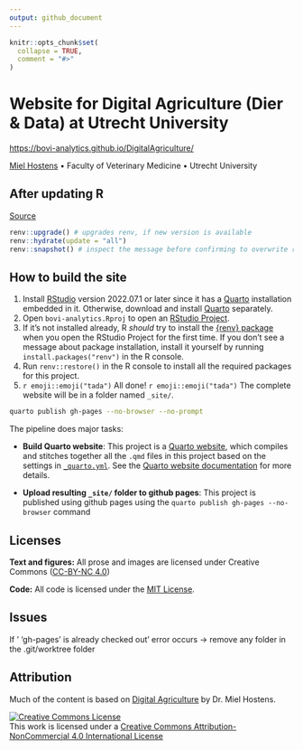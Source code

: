 ```yaml
---
output: github_document
---
```


<!-- README.md is generated from README.Rmd. Please edit that file -->

```r
knitr::opts_chunk$set(
  collapse = TRUE,
  comment = "#>"
)
```

# Website for Digital Agriculture (Dier & Data) at Utrecht University

<https://bovi-analytics.github.io/DigitalAgriculture/>

[Miel Hostens](https://www.bovi-analytics.com/) • Faculty of Veterinary Medicine • Utrecht University

## After updating R

[Source](https://inbo.github.io/tutorials/tutorials/r_renv_update/)

``` r
renv::upgrade() # upgrades renv, if new version is available 
renv::hydrate(update = "all") 
renv::snapshot() # inspect the message before confirming to overwrite renv.lock
```

## How to build the site

1.  Install [RStudio](https://www.rstudio.com/products/rstudio/download/#download) version 2022.07.1 or later since it has a [Quarto](https://quarto.org/) installation embedded in it. Otherwise, download and install [Quarto](https://quarto.org/) separately.
2.  Open `bovi-analytics.Rproj` to open an [RStudio Project](https://r4ds.had.co.nz/workflow-projects.html).
3.  If it's not installed already, R *should* try to install the [{renv} package](https://rstudio.github.io/renv/) when you open the RStudio Project for the first time. If you don't see a message about package installation, install it yourself by running `install.packages("renv")` in the R console.
4.  Run `renv::restore()` in the R console to install all the required packages for this project.
5.  `r emoji::emoji("tada")` All done! `r emoji::emoji("tada")` The complete website will be in a folder named `_site/`.

```bash
quarto publish gh-pages --no-browser --no-prompt	
```

The pipeline does major tasks:

-   **Build Quarto website**: This project is a [Quarto website](https://quarto.org/docs/websites/), which compiles and stitches together all the `.qmd` files in this project based on the settings in [`_quarto.yml`](_quarto.yml). See the [Quarto website documentation](https://quarto.org/docs/websites/) for more details.

-   **Upload resulting `_site/` folder to github pages**: This project is published using github pages using the `quarto publish gh-pages --no-browser` command

## Licenses

**Text and figures:** All prose and images are licensed under Creative Commons ([CC-BY-NC 4.0](https://creativecommons.org/licenses/by-nc/4.0/))

**Code:** All code is licensed under the [MIT License](LICENSE.md).

## Issues

If ' 'gh-pages' is already checked out' error occurs -\> remove any folder in the .git/worktree folder

## Attribution

Much of the content is based on [Digital Agriculture](https://bovi-analytics.github.io/DigitalAgriculture/) by Dr. Miel Hostens.

<a rel="license" href="http://creativecommons.org/licenses/by-nc/4.0/"><img src="https://i.creativecommons.org/l/by-nc/4.0/88x31.png" alt="Creative Commons License" style="border-width:0"/></a><br />This work is licensed under a <a rel="license" href="http://creativecommons.org/licenses/by-nc/4.0/">Creative Commons Attribution-NonCommercial 4.0 International License</a>
